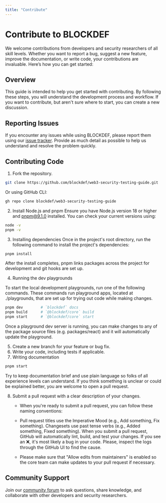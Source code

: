 ```yaml
---
title: "Contribute"
---
```


# Contribute to BLOCKDEF

We welcome contributions from developers and security researchers of all skill levels. Whether you want to report a bug, suggest a new feature, improve the documentation, or write code, your contributions are invaluable. Here’s how you can get started:

## Overview

This guide is intended to help you get started with contributing. By following these steps, you will understand the development process and workflow. If you want to contribute, but aren't sure where to start, you can create a new discussion.

## Reporting Issues

If you encounter any issues while using BLOCKDEF, please report them using our [issue tracker](#). Provide as much detail as possible to help us understand and resolve the problem quickly.

## Contributing Code

1. Fork the repository.
```bash
git clone https://github.com/blockdef/web3-security-testing-guide.git
```

Or using GitHub CLI:

```bash
gh repo clone blockdef/web3-security-testing-guide
```

2. Install Node.js and pnpm
Ensure you have Node.js version 18 or higher and pnpm@9.1.0 installed. You can check your current versions using:
```bash
node -v
pnpm -v
```

3. Installing dependencies
Once in the project's root directory, run the following command to install the project's dependencies:

```bash
pnpm install
```
After the install completes, pnpm links packages across the project for development and git hooks are set up.

4. Running the dev playgrounds

To start the local development playgrounds, run one of the following commands. These commands run playground apps, located at ./playgrounds, that are set up for trying out code while making changes.

```bash
pnpm dev        # `blockdef` docs
pnpm build      # `@blockdef/core` build
pnpm start      # `@blockdef/core` start
```
Once a playground dev server is running, you can make changes to any of the package source files (e.g. packages/react) and it will automatically update the playground.

5. Create a new branch for your feature or bug fix.
6. Write your code, including tests if applicable.
7. Writing documentation

```bash
pnpm start
```

Try to keep documentation brief and use plain language so folks of all experience levels can understand. If you think something is unclear or could be explained better, you are welcome to open a pull request.

8. Submit a pull request with a clear description of your changes.

    - When you're ready to submit a pull request, you can follow these naming conventions:

    - Pull request titles use the Imperative Mood (e.g., Add something, Fix something).
    Changesets use past tense verbs (e.g., Added something, Fixed something).
    When you submit a pull request, GitHub will automatically lint, build, and test your changes. If you see an ❌, it's most likely a bug in your code. Please, inspect the logs through the GitHub UI to find the cause.

    - Please make sure that "Allow edits from maintainers" is enabled so the core team can make updates to your pull request if necessary.

## Community Support

Join our [community forum](#) to ask questions, share knowledge, and collaborate with other developers and security researchers.